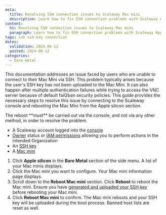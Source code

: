 ```yaml
---
meta:
  title: Resolving SSH connection issues to Scaleway Mac mini
  description: Learn how to fix SSH connection problems with Scaleway Apple silicon Mac mini by uploading your SSH key and rebooting the device.
content:
  h1: Resolving SSH connection issues to Scaleway Mac mini
  paragraph: Learn how to fix SSH connection problems with Scaleway Apple silicon Mac mini by uploading your SSH key and rebooting the device.
tags: ssh ssh-key connection
dates:
  validation: 2024-06-12
  posted: 2024-06-12
categories:
  - bare-metal
---
```


This documentation addresses an issue faced by users who are unable to connect to their Mac Mini via SSH.
This problem typically arises because the user's SSH key has not been uploaded to the Mac Mini.
It can also happen after multiple authentication failures while trying to access the VNC server because of default fail2ban security policies.
This guide provides the necessary steps to resolve this issue by connecting to the Scaleway console and rebooting the Mac Mini from the Apple silicon section.

<Message type="note">
The reboot **must** be carried out via the console, and not via any other method, in order to resolve the problem.
</Message>

<Macro id="requirements" />

- A Scaleway account logged into the [console](https://console.scaleway.com/)
- [Owner](/identity-and-access-management/iam/concepts/#owner) status or [IAM permissions](/identity-and-access-management/iam/concepts/#permission) allowing you to perform actions in the intended Organization
- An [SSH key](/identity-and-access-management/organizations-and-projects/how-to/create-ssh-key/)
- A [Mac mini](/bare-metal/apple-silicon/how-to/create-mac-mini/)

1. Click **Apple silicon** in the **Bare Metal** section of the side menu. A list of your Mac minis displays.
2. Click the Mac mini you want to configure. Your Mac mini information page displays.
3. Scroll down to the **Reboot Mac mini** section. Click **Reboot** to reboot the Mac mini.
    <Message type="tip">
      Ensure you have [generated and uploaded your SSH key](/identity-and-access-management/organizations-and-projects/how-to/create-ssh-key/) before rebooting your Mac mini.
    </Message>
4. Click **Reboot Mac mini** to confirm. The Mac mini reboots and your SSH key will be uploaded during the boot process. Banned host lists are reset as well.